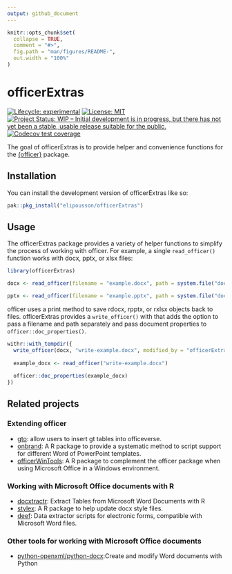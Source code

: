 ```yaml
---
output: github_document
---
```


<!-- README.md is generated from README.Rmd. Please edit that file -->

```r
knitr::opts_chunk$set(
  collapse = TRUE,
  comment = "#>",
  fig.path = "man/figures/README-",
  out.width = "100%"
)
```

# officerExtras

<!-- badges: start -->
[![Lifecycle: experimental](https://img.shields.io/badge/lifecycle-experimental-orange.svg)](https://lifecycle.r-lib.org/articles/stages.html#experimental)
[![License: MIT](https://img.shields.io/badge/License-MIT-yellow.svg)](https://opensource.org/licenses/MIT)
[![Project Status: WIP – Initial development is in progress, but there has not yet been a stable, usable release suitable for the public.](https://www.repostatus.org/badges/latest/wip.svg)](https://www.repostatus.org/#wip)
[![Codecov test coverage](https://codecov.io/gh/elipousson/officerExtras/branch/main/graph/badge.svg)](https://app.codecov.io/gh/elipousson/officerExtras?branch=main)
<!-- badges: end -->

The goal of officerExtras is to provide helper and convenience functions for the [{officer}](https://github.com/davidgohel/officer) package.

## Installation

You can install the development version of officerExtras like so:

``` r
pak::pkg_install("elipousson/officerExtras")
```

## Usage

The officerExtras package provides a variety of helper functions to simplify the process of working with officer. For example, a single `read_officer()` function works with docx, pptx, or xlsx files:

```r
library(officerExtras)

docx <- read_officer(filename = "example.docx", path = system.file("doc_examples", package = "officer"))

pptx <- read_officer(filename = "example.pptx", path = system.file("doc_examples", package = "officer"))
```

officer uses a print method to save rdocx, rpptx, or rxlsx objects back to files. officerExtras provides a `write_officer()` with that adds the option to pass a filename and path separately and pass document properties to `officer::doc_properties()`.

```r
withr::with_tempdir({
  write_officer(docx, "write-example.docx", modified_by = "officerExtras", title = "Document Title set by doc_properties", subject = "Microsoft Word, R")
  
  example_docx <- read_officer("write-example.docx")
  
  officer::doc_properties(example_docx)
})
```

## Related projects

### Extending officer

- [gto](https://github.com/GSK-Biostatistics/gto): allow users to insert gt tables into officeverse.
- [onbrand](https://github.com/john-harrold/onbrand): A R package to provide a systematic method to script support for different Word of PowerPoint templates.
- [officerWinTools](https://github.com/joshmire/officerWinTools): A R package to complement the officer package when using Microsoft Office in a Windows environment.

### Working with Microsoft Office documents with R

- [docxtractr](https://github.com/hrbrmstr/docxtractr): Extract Tables from Microsoft Word Documents with R
- [stylex](https://github.com/niszet/stylex): A R package to help update docx style files.
- [deef](https://github.com/prcleary/deef): Data extractor scripts for electronic forms, compatible with Microsoft Word files.

### Other tools for working with Microsoft Office documents

- [python-openxml/python-docx](https://github.com/python-openxml/python-docx):Create and modify Word documents with Python
